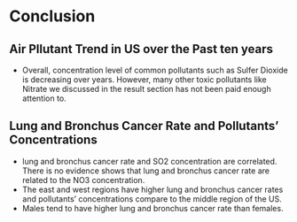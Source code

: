 # Conclusion
## Air Pllutant Trend in US over the Past ten years
* Overall, concentration level of common pollutants such as Sulfer Dioxide is decreasing over years. However, many other toxic pollutants like Nitrate we discussed in the result section has not been paid enough attention to. 

## Lung and Bronchus Cancer Rate and Pollutants' Concentrations
* lung and bronchus cancer rate and SO2 concentration are correlated. There is no evidence shows that lung and bronchus cancer rate are related to the NO3 concentration.
* The east and west regions have higher lung and bronchus cancer rates and pollutants' concentrations compare to the middle region of the US.
* Males tend to have higher lung and bronchus cancer rate than females.
